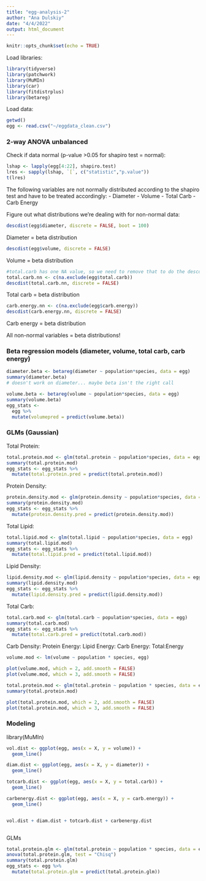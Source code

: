 ```yaml
---
title: "egg-analysis-2"
author: "Ana Dulskiy"
date: "4/4/2022"
output: html_document
---
```


```r
knitr::opts_chunk$set(echo = TRUE)
```



Load libraries:

```r
library(tidyverse)
library(patchwork)
library(MuMIn)
library(car)
library(fitdistrplus)
library(betareg)
```

Load data:
```r
getwd()
egg <- read.csv("~/eggdata_clean.csv")
```

### 2-way ANOVA unbalanced

Check if data normal (p-value >0.05 for shapiro test = normal):
```r
lshap <- lapply(egg[4:22], shapiro.test)
lres <- sapply(lshap, `[`, c("statistic","p.value"))
t(lres)

```

The following variables are not normally distributed according to the shapiro test and have to be treated accordingly:
- Diameter
- Volume
- Total Carb
- Carb Energy


Figure out what distributions we're dealing with for non-normal data:
```r
descdist(egg$diameter, discrete = FALSE, boot = 100)
```
Diameter = beta distribution

```r
descdist(egg$volume, discrete = FALSE)

```

Volume = beta distribution

```r
#total.carb has one NA value, so we need to remove that to do the descdist plot
total.carb.nn <- c(na.exclude(egg$total.carb))
descdist(total.carb.nn, discrete = FALSE)

```
Total carb = beta distribution

```r
carb.energy.nn <- c(na.exclude(egg$carb.energy))
descdist(carb.energy.nn, discrete = FALSE)
```
Carb energy = beta distribution

All non-normal variables = beta distributions!


### Beta regression models (diameter, volume, total carb, carb energy)

```r
diameter.beta <- betareg(diameter ~ population*species, data = egg)
summary(diameter.beta)
# doesn't work on diameter... maybe beta isn't the right call
```

```r
volume.beta <- betareg(volume ~ population*species, data = egg)
summary(volume.beta)
egg_stats <- 
  egg %>%
  mutate(volumepred = predict(volume.beta))

```


### GLMs (Gaussian)

Total Protein:
```r
total.protein.mod <- glm(total.protein ~ population*species, data = egg)
summary(total.protein.mod)
egg_stats <- egg_stats %>%
  mutate(total.protein.pred = predict(total.protein.mod))
```



Protein Density:
```r
protein.density.mod <- glm(protein.density ~ population*species, data = egg)
summary(protein.density.mod)
egg_stats <- egg_stats %>%
  mutate(protein.density.pred = predict(protein.density.mod))
```

Total Lipid:
```r
total.lipid.mod <- glm(total.lipid ~ population*species, data = egg)
summary(total.lipid.mod)
egg_stats <- egg_stats %>%
  mutate(total.lipid.pred = predict(total.lipid.mod))
```


Lipid Density:
```r
lipid.density.mod <- glm(lipid.density ~ population*species, data = egg)
summary(lipid.density.mod)
egg_stats <- egg_stats %>%
  mutate(lipid.density.pred = predict(lipid.density.mod))
```

Total Carb:
```r
total.carb.mod <- glm(total.carb ~ population*species, data = egg)
summary(total.carb.mod)
egg_stats <- egg_stats %>%
  mutate(total.carb.pred = predict(total.carb.mod))
```

Carb Density:
Protein Energy:
Lipid Energy:
Carb Energy:
Total:Energy





```r
volume.mod <- lm(volume ~ population * species, egg)

plot(volume.mod, which = 2, add.smooth = FALSE)
plot(volume.mod, which = 3, add.smooth = FALSE)

```


```r

total.protein.mod <- glm(total.protein ~ population * species, data = egg)
summary(total.protein.mod)

plot(total.protein.mod, which = 2, add.smooth = FALSE)
plot(total.protein.mod, which = 3, add.smooth = FALSE)

```








### Modeling

library(MuMIn)

```r
vol.dist <- ggplot(egg, aes(x = X, y = volume)) +
  geom_line()

diam.dist <- ggplot(egg, aes(x = X, y = diameter)) +
  geom_line()

totcarb.dist <- ggplot(egg, aes(x = X, y = total.carb)) +
  geom_line()

carbenergy.dist <- ggplot(egg, aes(x = X, y = carb.energy)) +
  geom_line()


vol.dist + diam.dist + totcarb.dist + carbenergy.dist
```
```r

```


GLMs
```r
total.protein.glm <- glm(total.protein ~ population * species, data = egg)
anova(total.protein.glm, test = "Chisq")
summary(total.protein.glm)
egg_stats <- egg %>%
  mutate(total.protein.glm = predict(total.protein.glm))


```

```r

```

